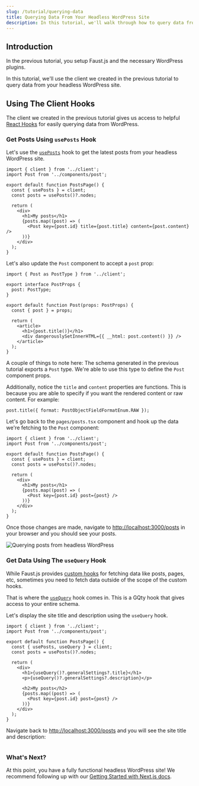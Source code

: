 ```yaml
---
slug: /tutorial/querying-data
title: Querying Data From Your Headless WordPress Site
description: In this tutorial, we'll walk through how to query data from your headless WordPress site using GQty and WPGraphQL
---
```


## Introduction

In the previous tutorial, you setup Faust.js and the necessary WordPress plugins.

In this tutorial, we'll use the client we created in the previous tutorial to query data from your headless WordPress site.

## Using The Client Hooks

The client we created in the previous tutorial gives us access to helpful [React Hooks](../next/reference/hooks) for easily querying data from WordPress.

### Get Posts Using `usePosts` Hook

Let's use the [`usePosts`](../next/reference/hooks/usePosts) hook to get the latest posts from your headless WordPress site.

```tsx title=pages/posts.tsx {1,5-6}
import { client } from '../client';
import Post from '../components/post';

export default function PostsPage() {
  const { usePosts } = client;
  const posts = usePosts()?.nodes;

  return (
    <div>
      <h1>My posts</h1>
      {posts.map((post) => (
        <Post key={post.id} title={post.title} content={post.content} />
      ))}
    </div>
  );
}
```

Let's also update the `Post` component to accept a `post` prop:

```tsx title=components/post.tsx {1,4,8}
import { Post as PostType } from '../client';

export interface PostProps {
  post: PostType;
}

export default function Post(props: PostProps) {
  const { post } = props;

  return (
    <article>
      <h1>{post.title()}</h1>
      <div dangerouslySetInnerHTML={{ __html: post.content() }} />
    </article>
  );
}
```

A couple of things to note here: The schema generated in the previous tutorial exports a `Post` type. We're able to use this type to define the `Post` component props.

Additionally, notice the `title` and `content` properties are functions. This is because you are able to specify if you want the rendered content or raw content. For example:

```tsx
post.title({ format: PostObjectFieldFormatEnum.RAW });
```

Let's go back to the `pages/posts.tsx` component and hook up the data we're fetching to the `Post` component:

```tsx title=pages/posts.tsx {12}
import { client } from '../client';
import Post from '../components/post';

export default function PostsPage() {
  const { usePosts } = client;
  const posts = usePosts()?.nodes;

  return (
    <div>
      <h1>My posts</h1>
      {posts.map((post) => (
        <Post key={post.id} post={post} />
      ))}
    </div>
  );
}
```

Once those changes are made, navigate to [http://localhost:3000/posts](http://localhost:3000/posts) in your browser and you should see your posts.

<img
  src="/docs/img/tutorial-querying-data-posts.png"
  alt="Querying posts from headless WordPress"
/>

### Get Data Using The `useQuery` Hook

While Faust.js provides [custom hooks](../next/reference/hooks) for fetching data like posts, pages, etc, sometimes you need to fetch data outside of the scope of the custom hooks.

That is where the [`useQuery`](../next/reference/hooks/gqty-hooks) hook comes in. This is a GQty hook that gives access to your entire schema.

Let's display the site title and description using the `useQuery` hook.

```tsx title=pages/posts.tsx {5,10,11}
import { client } from '../client';
import Post from '../components/post';

export default function PostsPage() {
  const { usePosts, useQuery } = client;
  const posts = usePosts()?.nodes;

  return (
    <div>
      <h1>{useQuery()?.generalSettings?.title}</h1>
      <p>{useQuery()?.generalSettings?.description}</p>

      <h2>My posts</h2>
      {posts.map((post) => (
        <Post key={post.id} post={post} />
      ))}
    </div>
  );
}
```

Navigate back to [http://localhost:3000/posts](http://localhost:3000/posts) and you will see the site title and description:

<img src="/docs/img/tutorial-querying-data-useQuery.png" alt="" />

### What's Next?

At this point, you have a fully functional headless WordPress site! We recommend following up with our [Getting Started with Next.js docs](../next/getting-started).
